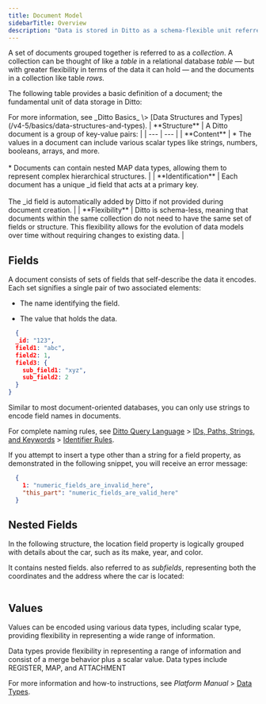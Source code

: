 ---
title: Document Model
sidebarTitle: Overview
description: "Data is stored in Ditto as a schema-flexible unit referred to as a _document._ The data that documents contain can be exposed using a variety of data formats; however, JSON format is most common."
---

A set of documents grouped together is referred to as a _collection_. A collection  can be thought of like a _table_ in a relational database _table_ — but with greater flexibility in terms of the data it can hold — and  the documents in a collection like table _rows._

The following table provides a basic definition of a document; the fundamental unit of data storage in Ditto:

<Info>
For more information, see _Ditto Basics_ \> [Data Structures and Types](/v4-5/basics/data-structures-and-types).
</Info>
| **Structure** | A Ditto document is a group of key-value pairs: |
| --- | --- |
| **Content** | * The values in a document can include various scalar types like strings, numbers, booleans, arrays, and more.<br/>    <br/>* Documents can contain nested MAP data types, allowing them to represent complex hierarchical structures. |
| **Identification** | Each document has a unique _id field that acts at a primary key.<br/><br/>The _id field is automatically added by Ditto if not provided during document creation. |
| **Flexibility** | Ditto is schema-less, meaning that documents within the same collection do not need to have the same set of fields or structure. This flexibility allows for the evolution of data models over time without requiring changes to existing data. |

## Fields

A document consists of sets of fields that self-describe the data it encodes. Each set signifies a single pair of two associated elements:

* The name identifying the field.

* The value that holds the data.

```json Ditto Document
  {
  _id: "123",
  field1: "abc",
  field2: 1,
  field3: {
    sub_field1: "xyz",
    sub_field2: 2
  }
}
```

Similar to most document-oriented databases, you can only use strings to encode field names in documents.

For complete naming rules, see  [Ditto Query Language](#e3UQqeqVzvOTjlS2xfDFl) \> [IDs, Paths, Strings, and Keywords](#obsL86Zmxluex0UhjFcPh) \> [Identifier Rules](undefined#-LH6J).

<Warning>
If you attempt to insert a type other than a string for a field property, as demonstrated in the following snippet, you will receive an error message:
</Warning>

```json
  {
    1: "numeric_fields_are_invalid_here",
    "this_part": "numeric_fields_are_valid_here"
  }
```

## Nested Fields

In the following structure, the location field property is logically grouped with details about the car, such as its make, year, and color.

It contains nested fields. also referred to as _subfields_,  representing both the coordinates and the address where the car is located:

<Frame>
  <img src="/v4-4/images/image-3.webp" alt=""/>
</Frame>


## Values

Values can be encoded using various data types, including scalar type, providing flexibility in representing a wide range of information.

Data types provide flexibility in representing a range of information and consist of a merge behavior plus a scalar value. Data types include REGISTER, MAP, and ATTACHMENT

For more information and how-to instructions, see _Platform Manual_ \> [Data Types](/v4-5/data-types).


